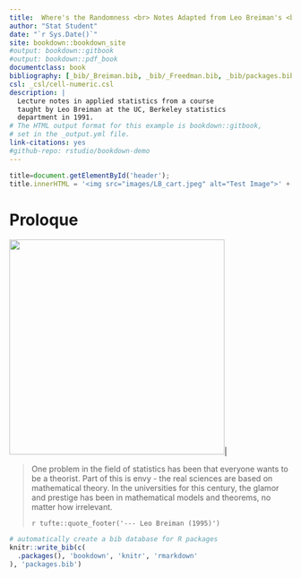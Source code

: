 ```yaml
--- 
title:  Where's the Randomness <br> Notes Adapted from Leo Breiman's <br> Applied Statistics  Class of 1991
author: "Stat Student"
date: "`r Sys.Date()`"
site: bookdown::bookdown_site
#output: bookdown::gitbook
#output: bookdown::pdf_book
documentclass: book
bibliography: [_bib/_Breiman.bib, _bib/_Freedman.bib, _bib/packages.bib, _bib/_Gelman.bib, _bib/_misc.bib, _bib/_omics.bib]
csl: _csl/cell-numeric.csl
description: |
  Lecture notes in applied statistics from a course
  taught by Leo Breiman at the UC, Berkeley statistics 
  department in 1991.
# The HTML output format for this example is bookdown::gitbook,
# set in the _output.yml file.
link-citations: yes
#github-repo: rstudio/bookdown-demo
---
```



```js
title=document.getElementById('header');
title.innerHTML = '<img src="images/LB_cart.jpeg" alt="Test Image">' + title.innerHTML
```

<!--
We must have some output here for index.html to be created
-->

# Proloque {-}

![](images/LB_cart.jpeg){width=4in align=center}|  
  

> One problem in the field of statistics has been that everyone 
> wants to be a theorist. Part of this is envy - 
> the real sciences are based on mathematical theory. 
> In the universities for this century, the glamor and prestige 
> has been in mathematical models and theorems, 
> no matter how irrelevant.
> 
>`r tufte::quote_footer('--- Leo Breiman (1995)')`


```r
# automatically create a bib database for R packages
knitr::write_bib(c(
  .packages(), 'bookdown', 'knitr', 'rmarkdown'
), 'packages.bib')
```

<!--

nohup Rscript -e "rmarkdown::render('index.Rmd')" > index.log  &

-->

